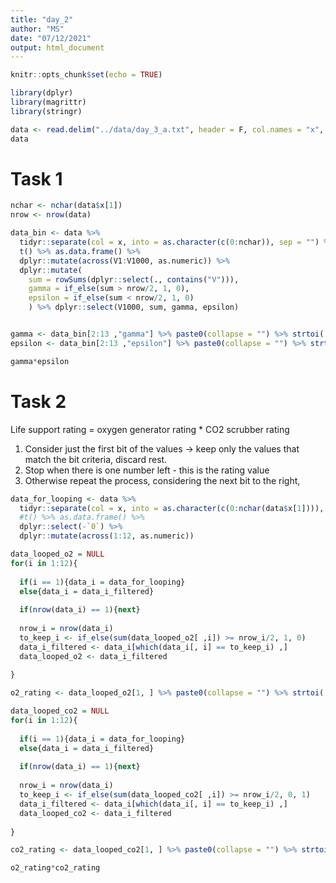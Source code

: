 ```yaml
---
title: "day_2"
author: "MS"
date: "07/12/2021"
output: html_document
---
```


```r
knitr::opts_chunk$set(echo = TRUE)

library(dplyr)
library(magrittr)
library(stringr)

data <- read.delim("../data/day_3_a.txt", header = F, col.names = "x", colClasses = "character")
data
```

# Task 1 

```r
nchar <- nchar(data$x[1])
nrow <- nrow(data)

data_bin <- data %>% 
  tidyr::separate(col = x, into = as.character(c(0:nchar)), sep = "") %>% 
  t() %>% as.data.frame() %>% 
  dplyr::mutate(across(V1:V1000, as.numeric)) %>% 
  dplyr::mutate(
    sum = rowSums(dplyr::select(., contains("V"))), 
    gamma = if_else(sum > nrow/2, 1, 0), 
    epsilon = if_else(sum < nrow/2, 1, 0)
    ) %>% dplyr::select(V1000, sum, gamma, epsilon)


gamma <- data_bin[2:13 ,"gamma"] %>% paste0(collapse = "") %>% strtoi(., base = 2)
epsilon <- data_bin[2:13 ,"epsilon"] %>% paste0(collapse = "") %>% strtoi(., base = 2)

gamma*epsilon
```

# Task 2 

Life support rating = oxygen generator rating * CO2 scrubber rating 

1. Consider just the first bit of the values -> keep only the values that match the bit criteria, discard rest. 
2. Stop when there is one number left - this is the rating value
3. Otherwise repeat the process, considering the next bit to the right, 

```r
data_for_looping <- data %>% 
  tidyr::separate(col = x, into = as.character(c(0:nchar(data$x[1]))), sep = "") %>% 
  #t() %>% as.data.frame() %>% 
  dplyr::select(-`0`) %>% 
  dplyr::mutate(across(1:12, as.numeric))
```


```r
data_looped_o2 = NULL
for(i in 1:12){
  
  if(i == 1){data_i = data_for_looping}
  else{data_i = data_i_filtered}
  
  if(nrow(data_i) == 1){next}
  
  nrow_i = nrow(data_i)
  to_keep_i <- if_else(sum(data_looped_o2[ ,i]) >= nrow_i/2, 1, 0)
  data_i_filtered <- data_i[which(data_i[, i] == to_keep_i) ,]
  data_looped_o2 <- data_i_filtered
  
}

o2_rating <- data_looped_o2[1, ] %>% paste0(collapse = "") %>% strtoi(., base = 2)

data_looped_co2 = NULL
for(i in 1:12){
  
  if(i == 1){data_i = data_for_looping}
  else{data_i = data_i_filtered}
  
  if(nrow(data_i) == 1){next}
  
  nrow_i = nrow(data_i)
  to_keep_i <- if_else(sum(data_looped_co2[ ,i]) >= nrow_i/2, 0, 1)
  data_i_filtered <- data_i[which(data_i[, i] == to_keep_i) ,]
  data_looped_co2 <- data_i_filtered
  
}

co2_rating <- data_looped_co2[1, ] %>% paste0(collapse = "") %>% strtoi(., base = 2)

o2_rating*co2_rating
```

 